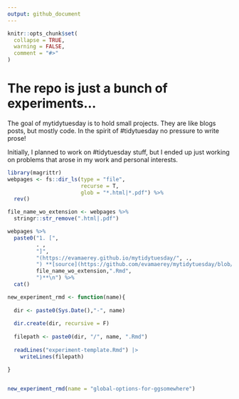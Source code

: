 ```yaml
---
output: github_document
---
```

   
<!-- README.md is generated from README.Rmd. Please edit that file --> 
 
  
```r
knitr::opts_chunk$set(      
  collapse = TRUE,
  warning = FALSE,  
  comment = "#>"          
)        

```

# The repo is just a bunch of experiments... 
 
<!-- badges: start -->
<!-- badges: end -->  

The goal of mytidytuesday is to hold small projects.  They are like blogs posts, but mostly code.  In the spirit of #tidytuesday no pressure to write prose!  

Initially, I planned to work on #tidytuesday stuff, but I ended up just working on problems that arose in my work and personal interests.  

```r
library(magrittr)
webpages <- fs::dir_ls(type = "file", 
                       recurse = T, 
                       glob = "*.html|*.pdf") %>% 
  rev()

file_name_wo_extension <- webpages %>% 
  stringr::str_remove(".html|.pdf")

webpages %>%    
  paste0("1. [",
         . ,
         "]",
         "(https://evamaerey.github.io/mytidytuesday/", ., 
         ") **[source](https://github.com/evamaerey/mytidytuesday/blob/master/",
         file_name_wo_extension,".Rmd",
         ")**\n") %>% 
  cat()     
```
 
 


  
```r
new_experiment_rmd <- function(name){
  
  dir <- paste0(Sys.Date(),"-", name)
  
  dir.create(dir, recursive = F)
  
  filepath <- paste0(dir, "/", name, ".Rmd")
  
  readLines("experiment-template.Rmd") |> 
    writeLines(filepath)

}   

  
new_experiment_rmd(name = "global-options-for-ggsomewhere")


```

